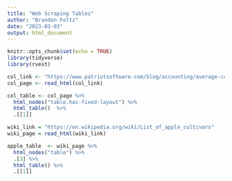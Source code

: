```yaml
---
title: "Web Scraping Tables"
author: "Brandon Foltz"
date: "2023-03-03"
output: html_document
---
```


```r
knitr::opts_chunk$set(echo = TRUE)
library(tidyverse)
library(rvest)
```

```r
col_link <- "https://www.patriotsoftware.com/blog/accounting/average-cost-living-by-state/"
col_page <- read_html(col_link)

col_table <- col_page %>%
  html_nodes("table.has-fixed-layout") %>%
  html_table()  %>%
  .[[1]]

```

```r
wiki_link = "https://en.wikipedia.org/wiki/List_of_apple_cultivars"
wiki_page = read_html(wiki_link)

apple_table  <- wiki_page %>%
  html_nodes("table") %>%
  .[3] %>%
  html_table() %>%
  .[[1]]
```

